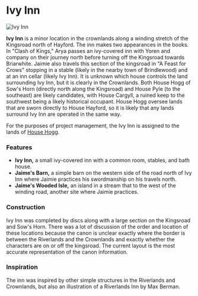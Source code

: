 

# Ivy Inn

<Image
  src="https://cdn.sanity.io/images/1as7cn02/production/87447edb60824caecf6df2ca4ce7f44d5b734b07-1280x720.png?w=976&h=350&fit=crop&crop=center&auto=format"
  alt="Ivy Inn"
  width={976}
  height={350}
/>

<ProjectDetails
  floatRight
  region="Crownlands"
  house="House Hogg"
  type="Miscellaneous"
  status="Completed"
  warp="/warp ivyinn"
  projectLead="OllieDisc"
  dateStarted="May 3, 2016"
  dateCompleted="May 3, 2016"
/>

**Ivy Inn** is a minor location in the crownlands along a winding stretch of the Kingsroad north of Hayford. The inn makes two appearances in the books. In "Clash of Kings," Arya passes an ivy-covered inn with Yoren and company on their journey north before turning off the Kingsroad towards Briarwhite. Jaimie also travels this section of the kingsroad in "A Feast for Crows" stopping in a stable (likely in the nearby town of Brindlewood) and at an inn cellar (likely Ivy Inn). It is unknown which house controls the land surrounding Ivy Inn, but it is clearly in the Crownlands. Both House Hogg of Sow's Horn (directly north along the Kingsroad) and House Pyle (to the southeast) are likely candidates, with House Cargyll, a ruined keep to the southwest being a likely historical occupant. House Hogg oversee lands that are sworn directly to House Hayford, so it is likely that any lands surround Ivy Inn are operated in the same way.

For the purposes of project management, the Ivy Inn is assigned to the lands of [House Hogg](https://westeroscraft.com/wiki/crownlands/sows-horn).

### Features

- **Ivy Inn,** a small ivy-covered inn with a common room, stables, and bath house.
- **Jaime's Barn,** a simple barn on the western side of the road north of Ivy Inn where Jaimie practices his swordmanship on his travels north.
- **Jaime's Wooded Isle,** an island in a stream that to the west of the winding road, another site where Jaimie practices.

### Construction

Ivy Inn was completed by discs along with a large section on the Kingsroad and Sow's Horn. There was a lot of discussion of the order and location of these locations because the canon is unclear exactly where the border is between the Riverlands and the Crownlands and exactly whether the characters are on or off the kingsroad. The current layout is the most accurate representation of the canon information.

### Inspiration

The inn was inspired by other simple structures in the Riverlands and Crownlands, but also an illustration of a Riverlands Inn by Max Berman.
